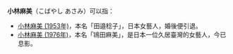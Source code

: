 '''小林麻美'''（こばやし あさみ）可以指：

*[[小林麻美_(1953年)|小林麻美 (1953年)]]，本名「田邉稔子」，日本女藝人，婚後便引退。
*[[楊思敏|小林麻美 (1976年)]]，本名「鴇田麻美」，是日本一位久居臺灣的女藝人，今已息影。

{{Disambiguation|Cat=四字日本人名消歧义}}